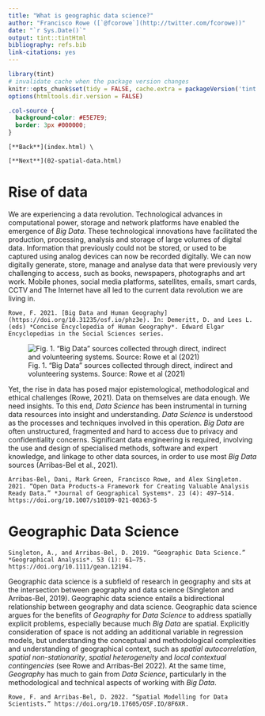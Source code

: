 ```yaml
---
title: "What is geographic data science?"
author: "Francisco Rowe ([`@fcorowe`](http://twitter.com/fcorowe))"
date: "`r Sys.Date()`"
output: tint::tintHtml
bibliography: refs.bib
link-citations: yes
---
```


```r
library(tint)
# invalidate cache when the package version changes
knitr::opts_chunk$set(tidy = FALSE, cache.extra = packageVersion('tint'), class.source = "col-source")
options(htmltools.dir.version = FALSE)
```

```css
.col-source {
  background-color: #E5E7E9;
  border: 3px #000000;
}
```

```marginfigure
[**Back**](index.html) \
  
[**Next**](02-spatial-data.html)
```

# Rise of data

We are experiencing a data revolution. Technological advances in computational power, storage and network platforms have enabled the emergence of *Big Data*. These technological innovations have facilitated the production, processing, analysis and storage of large volumes of digital data. Information that previously could not be stored, or used to be captured using analog devices can now be recorded digitally. We can now digitally generate, store, manage and analyse data that were previously very challenging to access, such as books, newspapers, photographs and art work. Mobile phones, social media platforms, satellites, emails, smart cards, CCTV and The Internet have all led to the current data revolution we are living in.

```marginfigure
Rowe, F. 2021. [Big Data and Human Geography](https://doi.org/10.31235/osf.io/phz3e). In: Demeritt, D. and Lees L. (eds) *Concise Encyclopedia of Human Geography*. Edward Elgar Encyclopedias in the Social Sciences series. 
```


![Fig. 1. "Big Data" sources collected through direct, indirect and volunteering systems. Source: Rowe et al (2021)](./figs/sources_gds.png)

Yet, the rise in data has posed major epistemological, methodological and ethical challenges (Rowe, 2021). Data on themselves are data enough. We need insights. To this end, *Data Science* has been instrumental in turning data resources into insight and understanding. *Data Science* is understood as the processes and techniques involved in this operation. *Big Data* are often unstructured, fragmented and hard to access due to privacy and confidentiality concerns. Significant data engineering is required, involving the use and design of specialised methods, software and expert knowledge, and linkage to other data sources, in order to use most *Big Data* sources (Arribas-Bel et al., 2021).

```marginfigure
Arribas-Bel, Dani, Mark Green, Francisco Rowe, and Alex Singleton. 2021. “Open Data Products-a Framework for Creating Valuable Analysis Ready Data.” *Journal of Geographical Systems*. 23 (4): 497–514. https://doi.org/10.1007/s10109-021-00363-5
```

# Geographic Data Science

```marginfigure
Singleton, A., and Arribas-Bel, D. 2019. “Geographic Data Science.” *Geographical Analysis*. 53 (1): 61–75. https://doi.org/10.1111/gean.12194.
```

Geographic data science is a subfield of research in geography and sits at the intersection between geography and data science (Singleton and Arribas-Bel, 2019). Geographic data science entails a bidirectional relationship between geography and data science. Geographic data science argues for the benefits of *Geography* for *Data Science* to address spatially explicit problems, especially because much *Big Data* are spatial. Explicitly consideration of space is not adding an additional variable in regression models, but understanding the conceptual and methodological complexities and understanding of geographical context, such as *spatial autocorrelation*, *spatial non-stationarity*, *spatial heterogeneity* and *local contextual contingencies* (see Rowe and Arribas-Bel 2022). At the same time, *Geography* has much to gain from *Data Science*, particularly in the methodological and technical aspects of working with *Big Data*.

```marginfigure
Rowe, F. and Arribas-Bel, D. 2022. “Spatial Modelling for Data Scientists.” https://doi.org/10.17605/OSF.IO/8F6XR.
```

